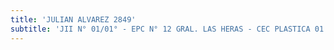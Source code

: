 ```yaml
---
title: 'JULIAN ALVAREZ 2849'
subtitle: 'JII N° 01/01° - EPC N° 12 GRAL. LAS HERAS - CEC PLASTICA 01'
---
```



